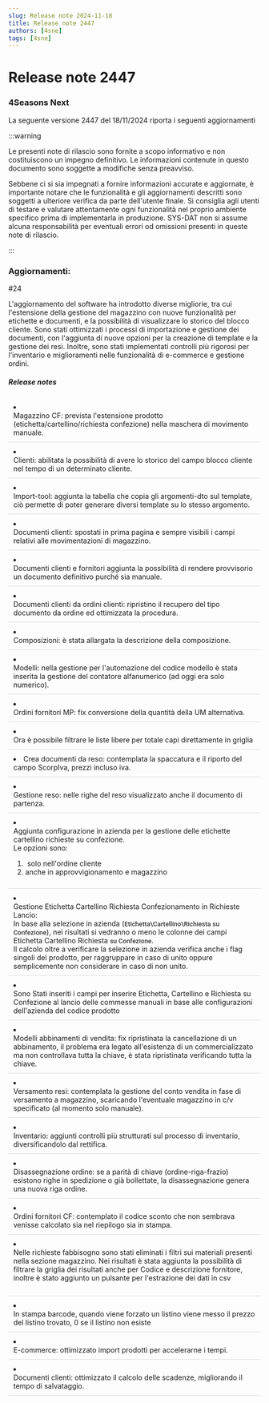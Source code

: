 ```yaml
---
slug: Release note 2024-11-18
title: Release note 2447
authors: [4sne]
tags: [4sne]
---
```


# Release note 2447

### 4Seasons Next

La seguente versione 2447 del 18/11/2024 riporta i seguenti aggiornamenti

:::warning

Le presenti note di rilascio sono fornite a scopo informativo e non costituiscono un impegno definitivo. Le informazioni contenute in questo documento sono soggette a modifiche senza preavviso.

Sebbene ci si sia impegnati a fornire informazioni accurate e aggiornate, è importante notare che le funzionalità e gli aggiornamenti descritti sono soggetti a ulteriore verifica da parte dell'utente finale.  Si consiglia agli utenti di testare e valutare attentamente ogni funzionalità nel proprio ambiente specifico prima di implementarla in produzione.
SYS-DAT non si assume alcuna responsabilità per eventuali errori od omissioni presenti in queste note di rilascio.

:::


<!-- truncate -->

### Aggiornamenti:        

#24

L'aggiornamento del software ha introdotto diverse migliorie, tra cui l'estensione della gestione del magazzino con nuove funzionalità per etichette e documenti, e la possibilità di visualizzare lo storico del blocco cliente. Sono stati ottimizzati i processi di importazione e gestione dei documenti, con l'aggiunta di nuove opzioni per la creazione di template e la gestione dei resi. Inoltre, sono stati implementati controlli più rigorosi per l'inventario e miglioramenti nelle funzionalità di e-commerce e gestione ordini.


##### Release notes


<li style='padding: 10px; border-bottom: 1px solid #ddd; text-align:left'><div>Magazzino CF: prevista l'estensione prodotto (etichetta/cartellino/richiesta confezione) nella maschera di movimento manuale.&nbsp; </div></li><li style='padding: 10px; border-bottom: 1px solid #ddd; text-align:left'><div>Clienti: abilitata la possibilità di avere lo storico del campo blocco cliente nel tempo di un determinato cliente. </div></li><li style='padding: 10px; border-bottom: 1px solid #ddd; text-align:left'><div>Import-tool: aggiunta la tabella che copia gli argomenti-dto sul template, ciò permette di poter generare diversi template su lo stesso argomento. </div></li><li style='padding: 10px; border-bottom: 1px solid #ddd; text-align:left'><div>Documenti clienti: spostati in prima pagina e sempre visibili i campi relativi alle movimentazioni di magazzino. </div></li><li style='padding: 10px; border-bottom: 1px solid #ddd; text-align:left'><div>Documenti clienti e fornitori aggiunta la possibilità di rendere provvisorio un documento definitivo purché sia manuale. </div></li><li style='padding: 10px; border-bottom: 1px solid #ddd; text-align:left'><div>Documenti clienti da ordini clienti: ripristino il recupero del tipo documento da ordine ed ottimizzata la procedura. </div></li><li style='padding: 10px; border-bottom: 1px solid #ddd; text-align:left'><div>Composizioni: è stata allargata la descrizione della composizione. </div></li><li style='padding: 10px; border-bottom: 1px solid #ddd; text-align:left'><div>Modelli: nella gestione per l'automazione del codice modello è stata inserita la gestione del contatore alfanumerico (ad oggi era solo numerico). </div></li><li style='padding: 10px; border-bottom: 1px solid #ddd; text-align:left'><div>Ordini fornitori MP: fix conversione della quantità della UM alternativa. </div></li><li style='padding: 10px; border-bottom: 1px solid #ddd; text-align:left'><div>Ora è possibile filtrare le liste libere per totale capi direttamente in griglia </div></li><li style='padding: 10px; border-bottom: 1px solid #ddd; text-align:left'>Crea documenti da reso: contemplata la spaccatura e il riporto del campo ScorpIva, prezzi incluso iva.</li><li style='padding: 10px; border-bottom: 1px solid #ddd; text-align:left'><div>Gestione reso: nelle righe del reso visualizzato anche il documento di partenza.&nbsp; </div></li><li style='padding: 10px; border-bottom: 1px solid #ddd; text-align:left'><div>Aggiunta configurazione in azienda per la gestione delle etichette cartellino richieste su confezione. </div><div>Le opzioni sono:&nbsp; </div><div><ol><li>&nbsp;solo nell'ordine cliente </li><li><span style="">anche in approvvigionamento e magazzino</span> </li> </ol> </div></li><li style='padding: 10px; border-bottom: 1px solid #ddd; text-align:left'><div>Gestione Etichetta Cartellino Richiesta Confezionamento in Richieste Lancio: </div><div>In base alla selezione in azienda (<span style="color:rgb(51, 51, 51);font-family:Roboto, -apple-system, BlinkMacSystemFont, &quot;Segoe UI&quot;, Roboto, &quot;Helvetica Neue&quot;, Arial, sans-serif, &quot;Apple Color Emoji&quot;, &quot;Segoe UI Emoji&quot;, &quot;Segoe UI Symbol&quot;, &quot;Noto Color Emoji&quot;;font-size:13px;font-weight:500;text-align:left;display:inline !important;">Etichetta\Cartellino\Richiesta su Confezione</span>), nei risultati si vedranno o meno le colonne dei campi <span style="display:inline !important;">Etichetta Cartellino Richiesta <span style="color:rgb(51, 51, 51);font-family:Roboto, -apple-system, BlinkMacSystemFont, &quot;Segoe UI&quot;, Roboto, &quot;Helvetica Neue&quot;, Arial, sans-serif, &quot;Apple Color Emoji&quot;, &quot;Segoe UI Emoji&quot;, &quot;Segoe UI Symbol&quot;, &quot;Noto Color Emoji&quot;;font-size:13px;font-weight:500;text-align:left;display:inline !important;">su Confezione</span></span>.&nbsp; </div><div>Il calcolo oltre a verificare la selezione in azienda verifica anche i flag singoli del prodotto, per raggruppare in caso di unito oppure semplicemente non considerare in caso di non unito. </div></li><li style='padding: 10px; border-bottom: 1px solid #ddd; text-align:left'><div>Sono Stati inseriti i campi per inserire Etichetta, Cartellino e Richiesta su Confezione al lancio delle commesse manuali in base alle configurazioni dell'azienda del codice prodotto </div></li><li style='padding: 10px; border-bottom: 1px solid #ddd; text-align:left'><div>Modelli abbinamenti di vendita: fix ripristinata la cancellazione di un abbinamento, il problema era legato all'esistenza di un commercializzato ma non controllava tutta la chiave, è stata ripristinata verificando tutta la chiave. </div></li><li style='padding: 10px; border-bottom: 1px solid #ddd; text-align:left'><div>Versamento resi: contemplata la gestione del conto vendita in fase di versamento a magazzino, scaricando l'eventuale magazzino in c/v specificato (al momento solo manuale). </div></li><li style='padding: 10px; border-bottom: 1px solid #ddd; text-align:left'><div>Inventario: aggiunti controlli più strutturati sul processo di inventario, diversificandolo dal rettifica.<br> </div></li><li style='padding: 10px; border-bottom: 1px solid #ddd; text-align:left'><div>Disassegnazione ordine: se a parità di chiave (ordine-riga-frazio) esistono righe in spedizione o già bollettate, la disassegnazione genera una nuova riga ordine. </div></li><li style='padding: 10px; border-bottom: 1px solid #ddd; text-align:left'><div>Ordini fornitori CF: contemplato il codice sconto che non sembrava venisse calcolato sia nel riepilogo sia in stampa. </div></li><li style='padding: 10px; border-bottom: 1px solid #ddd; text-align:left'><div><span style="display:inline !important;">Nelle richieste fabbisogno sono stati eliminati i filtri sui materiali presenti nella sezione magazzino. Nei risultati è stata aggiunta la possibilità di filtrare la griglia dei risultati anche per Codice e descrizione fornitore, inoltre è stato aggiunto un pulsante per l'estrazione dei dati in csv</span><br> </div><div><span style="display:inline !important;"><br></span> </div></li><li style='padding: 10px; border-bottom: 1px solid #ddd; text-align:left'><div>In stampa barcode, quando viene forzato un listino viene messo il prezzo del listino trovato, 0 se il listino non esiste </div></li><li style='padding: 10px; border-bottom: 1px solid #ddd; text-align:left'><div>E-commerce: <span style="display:inline !important;">ottimizzato&nbsp;</span>import prodotti per accelerarne i tempi. </div></li><li style='padding: 10px; border-bottom: 1px solid #ddd; text-align:left'><div>Documenti clienti: ottimizzato il calcolo delle scadenze, migliorando il tempo di salvataggio. </div></li>

</div>
